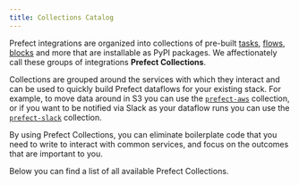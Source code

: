 ```yaml
---
title: Collections Catalog
---
```



Prefect integrations are organized into collections of pre-built [tasks](/2.6.9/concepts/tasks/), [flows](/2.6.9/concepts/flows/), [blocks](/2.6.9/concepts/blocks/) and more that are installable as PyPI packages. We affectionately call these groups of integrations **Prefect Collections**.

Collections are grouped around the services with which they interact and can be used to quickly build Prefect dataflows for your existing stack. For example, to move data around in S3 you can use the [`prefect-aws`](https://github.com/PrefectHQ/prefect-aws) collection, or if you want to be notified via Slack as your dataflow runs you can use the [`prefect-slack`](https://github.com/PrefectHQ/prefect-slack) collection. 

By using Prefect Collections, you can eliminate boilerplate code that you need to write to interact with common services, and focus on the outcomes that are important to you.

Below you can find a list of all available Prefect Collections.


